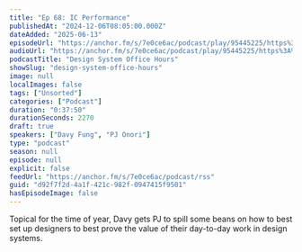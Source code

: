 ```yaml
---
title: "Ep 68: IC Performance"
publishedAt: "2024-12-06T08:05:00.000Z"
dateAdded: "2025-06-13"
episodeUrl: "https://anchor.fm/s/7e0ce6ac/podcast/play/95445225/https%3A%2F%2Fd3ctxlq1ktw2nl.cloudfront.net%2Fstaging%2F2024-11-6%2F3972d20f-6918-2401-c8e0-7b5b7574973e.mp3"
audioUrl: "https://anchor.fm/s/7e0ce6ac/podcast/play/95445225/https%3A%2F%2Fd3ctxlq1ktw2nl.cloudfront.net%2Fstaging%2F2024-11-6%2F3972d20f-6918-2401-c8e0-7b5b7574973e.mp3"
podcastTitle: "Design System Office Hours"
showSlug: "design-system-office-hours"
image: null
localImages: false
tags: ["Unsorted"]
categories: ["Podcast"]
duration: "0:37:50"
durationSeconds: 2270
draft: true
speakers: ["Davy Fung", "PJ Onori"]
type: "podcast"
season: null
episode: null
explicit: false
feedUrl: "https://anchor.fm/s/7e0ce6ac/podcast/rss"
guid: "d92f7f2d-4a1f-421c-982f-0947415f9501"
hasEpisodeImage: false
---
```

Topical for the time of year, Davy gets PJ to spill some beans on how to best set up designers to best prove the value of their day-to-day work in design systems.
